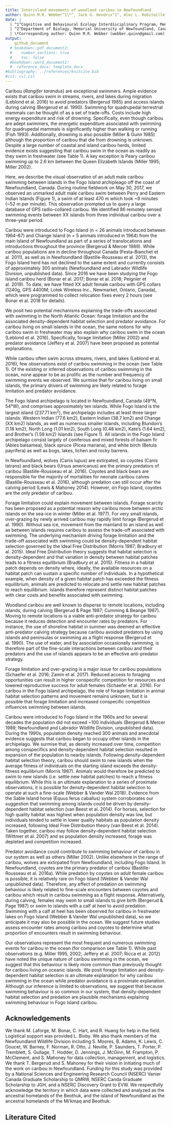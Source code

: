 ```yaml
---
title: Interisland movements of woodland caribou in Newfoundland
author: Quinn M.R. Webber^1\*^, Jack G. Hendrix^1^, Alec L. Robitaille^2^,  Eric Vander Wal^1,2^
date: |
  | ^1^Cognitive and Behavioural Ecology Interdisciplinary Program, Memorial University of Newfoundland
  | ^2^Department of Biology, Memorial University of Newfoundland, Canada
  | \*Corresponding author: Quinn M.R. Webber (webber.quinn@gmail.com)
output: 
    github_document
  # bookdown::pdf_document2:
  #    number_sections: true
  #    toc: false
  #bookdown::word_document2:
  #  reference_docx: template.docx
#bibliography: ../references/knitcite.bib
#csl: csl.csl
---
```


\newpage

Caribou (*Rangifer tarandus*) are exceptional swimmers. Ample evidence exists
that caribou swim in streams, rivers, and lakes during migration (Leblond et al.
2016) to avoid predators (Bergerud 1985) and access islands during calving
(Bergerud et al. 1990). Swimming for quadrupedal terrestrial mammals can be
thought of as a set of trade-offs. Costs include high energy expenditure and
risk of drowning. Specifically, even though caribou are adept swimmers, the
energetic expenditure associated with swimming for quadrupedal mammals is
significantly higher than walking or running (Fish 1993). Additionally, drowning
is also possible (Miller & Gunn 1985) although the proportion of caribou that
die from drowning is unknown. Despite a large number of coastal and island
caribou herds, limited evidence exists suggesting that caribou swim in the ocean
as readily as they swim in freshwater (see Table 1). A key exception is Peary
caribou swimming up to 2.6 km between the Queen Elizabeth Islands (Miller 1995;
Miller 2002).

Here, we describe the visual observation of an adult male caribou swimming
between islands in the Fogo Island archipleago off the coast of Newfoundland,
Canada. During routine fieldwork on May 30, 2017, we observed an unmarked adult
male caribou swim between Perry and Eastern Indian Islands (Figure 1), a swim of
at least 470 m which took ~9 minutes (~52 m per minute). This observation
prompted us to query a large database of GPS radio-collared caribou. We
identified  86 remotely sensed swimming events between XX islands from three
individual caribou over a three-year period.

Caribou were introduced to Fogo Island (n = 26 animals introduced between
1964–67) and Change Island (n = 5 animals introduced in 1964) from the main
Island of Newfoundland as part of a series of translocations and introductions
throughout the province (Bergerud & Mercer 1989). While caribou populations are
in decline throughout Canada (Festa-Bianchet et al. 2011), as well as in
Newfoundland (Bastille-Rousseau et al. 2013), the Fogo Island herd has not
declined to the same extent and currently consists of approximately 300 animals
(Newfoundland and Labrador Wildlife Division, unpublished data). Since 2016 we
have been studying the Fogo Island caribou herd (Bonar et al. 2017; Bonar et al.
2018; Peignier et al. 2019). To date, we have fitted XX adult female caribou
with GPS collars (1240g, GPS 4400M; Lotek Wireless Inc., Newmarket, Ontario,
Canada), which were programmed to collect relocation fixes every 2 hours (see
Bonar et al. 2018 for details).

We posit two potential mechanisms explaining the
trade-offs associated with swimming in the North Atlantic Ocean: forage
limitation and the associated density-dependent habitat selection and predator
avoidance. For caribou living on small islands in the ocean, the same notions
for why caribou swim in freshwater may also explain why caribou swim in the
ocean (Leblond et al. 2016). Specifically, forage limitation (Miller 2002) and
predator avoidance (Jeffery et al. 2007) have been proposed as potential
explanations.

While caribou often swim across streams, rivers, and lakes (Leblond et al.
2016), few observations exist of caribou swimming in the ocean (see Table 1). Of
the existing or inferred observations of caribou swimming in the ocean, none
appear to be as prolific as the number and frequency of swimming events we
observed. We surmise that for caribou living on small islands, the primary
drivers of swimming are likely related to forage limitation and predator
avoidance.

The Fogo Island archipelago is located in Newfoundland, Canada (49°N, 54°W), and
comprises approximately ten islands. While Fogo Island is the largest island
(237.71 km^2^), the archipelago includes at least three larger islands: Western
Indian (77.6 km2), Eastern Indian (38.7 km2) and Change (XX km2) Islands, as
well as numerous smaller islands, including Blundon’s (1.18 km2), North Long
(1.01 km2), South Long (0.48 km2), Kate’s (1.64 km2), and Brother’s (1.59 km2)
Islands (see Figure 1). All islands in the Fogo Island archipelago consist
largely of coniferous and mixed forests of balsam fir (Abies balsamea), black
spruce (Picea mariana), and white birch (Betula payrifera) as well as bogs,
lakes, lichen and rocky barrens.


In Newfoundland, wolves (Canis lupus) are extirpated, so coyotes (Canis latrans)
and black bears (Ursus americanus) are the primary predators of caribou
(Bastille-Rousseau et al. 2016). Coyotes and black bears are responsible for the
majority of mortalities for neonate caribou calves (Bastille-Rousseau et al.
2016), although predation can still occur after the calving period (Lewis &
Mahoney 2014). However, on Fogo Island, coyotes are the only predator of
caribou.




Forage limitation could explain movement between islands. Forage scarcity has
been proposed as a potential reason why caribou move between arctic islands on
the sea-ice in winter (Miller et al. 1977). For very small islands, over-grazing
by newly arrived caribou may rapidly limit forage (Bergerud et al. 1990).
Without sea ice, movement from the mainland to an island as well as between
islands requires caribou to assess the trade-off associated with swimming. The
underlying mechanism driving forage limitation and the trade-off associated with
swimming could be density-dependent habitat selection governed by the Ideal Free
Distribution (Morris 1987; Bradbury et al. 2015). Ideal Free Distribution theory
suggests that habitat selection is density-dependent and that variation in
density between habitat patches leads to a fitness equilibrium (Bradbury et al.
2015). Fitness in a habitat patch depends on density where, ideally, the
available resources on a habitat patch can sustain a specific number of
individuals. In a hypothetical example, when density of a given habitat patch
has exceeded the fitness equilibrium, animals are predicted to relocate and
settle new habitat patches to reach equilibrium. Islands therefore represent
distinct habitat patches with clear costs and benefits associated with swimming.

Woodland caribou are well known to disperse to remote locations, including
islands, during calving (Bergerud & Page 1987; Cumming & Beange 1987). Moving to
remote locations is a viable anti-predator strategy for caribou because it
reduces detection and encounter rates by predators. For instance, the use of
shoreline habitat in summer was deemed an effective anti-predator calving
strategy because caribou avoided predators by using islands and peninsulas or
swimming as a flight response (Bergerud et al. 1990). The use of water, and by
association occasionally swimming, is therefore part of the fine-scale
interactions between caribou and their predators and the use of islands appears
to be an effective anti-predator strategy.


Forage limitation and over-grazing is a major issue for caribou populations
(Schaefer et al. 2016; Zamin et al. 2017). Reduced access to foraging
opportunities can result in higher conspecific competition for resources and
lowered reproductive success for adult females (Schaefer et al. 2016). For
caribou in the Fogo Island archipelago, the role of forage limitation in animal
habitat selection patterns and movement remains unknown, but it is possible that
forage limitation and increased conspecific competition influences swimming
between islands.

Caribou were introduced to Fogo Island in the 1960s and for several decades the
population did not exceed ~100 individuals (Bergerud & Mercer 1989; Newfoundland
and Labrador Wildlife Division, unpublished data). During the 1990s, population
density reached 300 animals and anecdotal evidence suggests that caribou began
to occupy other islands in the archipelago. We surmise that, as density
increased over time, competition among conspecifics and density-dependent
habitat selection resulted in expansion of the population to nearby islands.
Following density-dependent habitat selection theory, caribou should swim to new
islands when the average fitness of individuals on the starting island exceeds
the density-fitness equilibrium (Morris 1987). Animals would therefore be
predicted to swim to new islands (i.e. settle new habitat patches) to reach a
fitness equilibrium. While this is an ultimate explanation to a series of
proximate observations, it is possible for density-dependent habitat selection
to operate at such a fine-scale (Webber & Vander Wal 2018). Evidence from the
Sable Island horse (Equus ferus caballus) system corroborates our suggestion
that swimming among islands could be driven by density-dependent habitat
selection (van Beest et al. 2014). For horses, selection for high quality
habitat was highest when population density was low, but individuals tended to
settle in lower quality habitats as population density increased, following
Ideal Free Distribution theory (van Beest et al. 2014). Taken together, caribou
may follow density-dependent habitat selection (Wittmer et al. 2007) and as
population density increased, forage was depleted and competition increased.

Predator avoidance could contribute to swimming behaviour of caribou in our
system as well as others (Miller 2002). Unlike elsewhere in the range of
caribou, wolves are extirpated from Newfoundland, including Fogo Island. In
Newfoundland, coyotes are the primary predator of caribou (Bastille-Rousseau et
al. 2016a). While predation by coyotes on adult female caribou is possible, it
is relatively rare on Fogo Island (Webber & Vander Wal unpublished data).
Therefore, any effect of predation on swimming behaviour is likely related to
fine-scale encounters between coyotes and caribou which result in caribou
swimming as a flight response. Alternatively, during calving, females may swim
to small islands to give birth (Bergerud & Page 1987) or swim to islands with a
calf at heel to avoid predation. Swimming with a calf at heel has been observed
for caribou in freshwater lakes on Fogo Island (Webber & Vander Wal unpublished
data), so we anticipate it may also be possible in the ocean. We suggest future
studies assess encounter rates among caribou and coyotes to determine what
proportion of encounters result in swimming behaviour.

Our observations represent the most frequent and numerous swimming events for
caribou in the ocean (for comparison see Table 1). While past observations (e.g.
Miller 1995, 2002; Jeffery et al. 2007; Ricca et al. 2012) have noted the unique
nature of caribou swimming in the ocean, we suggest that this behaviour is
likely more common than previously thought for caribou living on oceanic
islands. We posit forage limitation and density-dependent habitat selection is
an ultimate explanation for why caribou swimming in the ocean while predator
avoidance is a proximate explanation. Although our inference is limited to
observations, we suggest that because swimming behaviour is so common in our
system, that density-dependent habitat selection and predation are plausible
mechanisms explaining swimming behaviour in Fogo Island caribou.

## Acknowledgements 
We thank M. Laforge, M. Bonar, C. Hart, and R. Huang for help in the field.
Logistical support was provided L. Bixby. We also thank members of the
Newfoundland Wildlife Division including S. Moores, B. Adams, K. Lewis, C.
Doucet, W. Barney, F. Norman, R. Otto, J. Neville, P. Saunders, T. Porter, P.
Tremblett, S. Gullage, T. Hodder, D. Jennings, J. McGinn, M. Frampton, P.
McClement, and S. Mahoney for data collection, management, and logistics. We
thank T. Bergerud and S. Mahoney for their vision in initiating much of the work
on caribou in Newfoundland. Funding for this study was provided by a National
Sciences and Engineering Research Council (NSERC) Vanier Canada Graduate
Scholarship to QMRW, NSERC Canda Graduate Scholarship to JGH, and a NSERC
Discovery Grant to EVW. We respectfully acknowledge the territory in which data
were collected and analyzed as the ancestral homelands of the Beothuk, and the
island of Newfoundland as the ancestral homelands of the Mi’kmaq and Beothuk.


## Literature Cited
